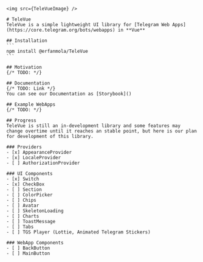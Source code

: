 

<Meta title="Introduction" />

<div className="sb-container">

    <img src={TeleVueImage} />

    # TeleVue
    TeleVue is a simple lightweight UI library for [Telegram Web Apps](https://core.telegram.org/bots/webapps) in **Vue**

    ## Installation
    ```
    npm install @erfanmola/TeleVue
    ```

    ## Motivation
    {/* TODO: */}

    ## Documentation
    {/* TODO: Link */}
    You can see our Documentation as [Storybook]()

    ## Example WebApps
    {/* TODO: */}

    ## Progress
    TeleVue is still an in-development library and some features may change overtime until it reaches an stable point, but here is our plan for development of this library.
    
    ### Providers
    - [x] AppearanceProvider
    - [x] LocaleProvider
    - [ ] AuthorizationProvider

    ### UI Components
    - [x] Switch
    - [x] CheckBox
    - [ ] Section
    - [ ] ColorPicker
    - [ ] Chips
    - [ ] Avatar
    - [ ] SkeletonLoading
    - [ ] Charts
    - [ ] ToastMessage
    - [ ] Tabs
    - [ ] TGS Player (Lottie, Animated Telegram Stickers)

    ### WebApp Components
    - [ ] BackButton
    - [ ] MainButton

</div>

<style>

</style>
